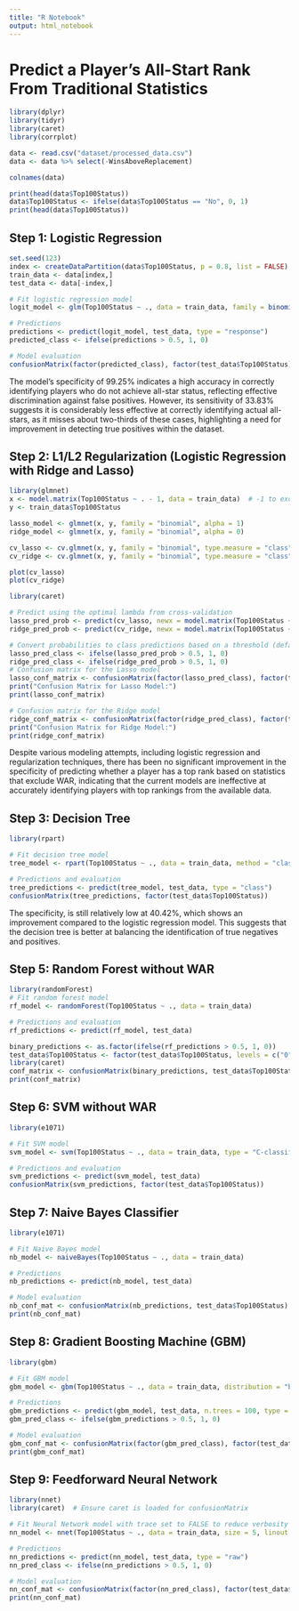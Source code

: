 ```yaml
---
title: "R Notebook"
output: html_notebook
---
```



# Predict a Player's All-Start Rank From Traditional Statistics


```r
library(dplyr)
library(tidyr)
library(caret)
library(corrplot)

data <- read.csv("dataset/processed_data.csv")
data <- data %>% select(-WinsAboveReplacement)
```

```r
colnames(data)
```


```r
print(head(data$Top100Status))
data$Top100Status <- ifelse(data$Top100Status == "No", 0, 1)
print(head(data$Top100Status))
```

## Step 1: Logistic Regression

```r
set.seed(123)
index <- createDataPartition(data$Top100Status, p = 0.8, list = FALSE)
train_data <- data[index,]
test_data <- data[-index,]
```


```r
# Fit logistic regression model
logit_model <- glm(Top100Status ~ ., data = train_data, family = binomial())

# Predictions
predictions <- predict(logit_model, test_data, type = "response")
predicted_class <- ifelse(predictions > 0.5, 1, 0)

# Model evaluation
confusionMatrix(factor(predicted_class), factor(test_data$Top100Status), positive = "1") 
```

The model's specificity of 99.25% indicates a high accuracy in correctly identifying players who do not achieve all-star status, reflecting effective discrimination against false positives. However, its sensitivity of 33.83% suggests it is considerably less effective at correctly identifying actual all-stars, as it misses about two-thirds of these cases, highlighting a need for improvement in detecting true positives within the dataset.

## Step 2: L1/L2 Regularization (Logistic Regression with Ridge and Lasso)

```r
library(glmnet)
x <- model.matrix(Top100Status ~ . - 1, data = train_data)  # -1 to exclude intercept
y <- train_data$Top100Status

lasso_model <- glmnet(x, y, family = "binomial", alpha = 1)
ridge_model <- glmnet(x, y, family = "binomial", alpha = 0)

cv_lasso <- cv.glmnet(x, y, family = "binomial", type.measure = "class", alpha = 1)
cv_ridge <- cv.glmnet(x, y, family = "binomial", type.measure = "class", alpha = 0)

plot(cv_lasso)
plot(cv_ridge)

```



```r
library(caret)

# Predict using the optimal lambda from cross-validation
lasso_pred_prob <- predict(cv_lasso, newx = model.matrix(Top100Status ~ . - 1, data = test_data), s = "lambda.min", type = "response")
ridge_pred_prob <- predict(cv_ridge, newx = model.matrix(Top100Status ~ . - 1, data = test_data), s = "lambda.min", type = "response")

# Convert probabilities to class predictions based on a threshold (default is 0.5)
lasso_pred_class <- ifelse(lasso_pred_prob > 0.5, 1, 0)
ridge_pred_class <- ifelse(ridge_pred_prob > 0.5, 1, 0)
# Confusion matrix for the Lasso model
lasso_conf_matrix <- confusionMatrix(factor(lasso_pred_class), factor(test_data$Top100Status))
print("Confusion Matrix for Lasso Model:")
print(lasso_conf_matrix)

# Confusion matrix for the Ridge model
ridge_conf_matrix <- confusionMatrix(factor(ridge_pred_class), factor(test_data$Top100Status))
print("Confusion Matrix for Ridge Model:")
print(ridge_conf_matrix)

```
Despite various modeling attempts, including logistic regression and regularization techniques, there has been no significant improvement in the specificity of predicting whether a player has a top rank based on statistics that exclude WAR, indicating that the current models are ineffective at accurately identifying players with top rankings from the available data.

## Step 3: Decision Tree


```r
library(rpart)

# Fit decision tree model
tree_model <- rpart(Top100Status ~ ., data = train_data, method = "class")

# Predictions and evaluation
tree_predictions <- predict(tree_model, test_data, type = "class")
confusionMatrix(tree_predictions, factor(test_data$Top100Status))
```

The specificity, is still relatively low at 40.42%, which shows an improvement compared to the logistic regression model. This suggests that the decision tree is better at balancing the identification of true negatives and positives.

## Step 5: Random Forest without WAR


```r
library(randomForest)
# Fit random forest model
rf_model <- randomForest(Top100Status ~ ., data = train_data)

# Predictions and evaluation
rf_predictions <- predict(rf_model, test_data)

```

```r
binary_predictions <- as.factor(ifelse(rf_predictions > 0.5, 1, 0))
test_data$Top100Status <- factor(test_data$Top100Status, levels = c("0", "1"))
library(caret)
conf_matrix <- confusionMatrix(binary_predictions, test_data$Top100Status)
print(conf_matrix)

```

## Step 6: SVM without WAR

```r
library(e1071)

# Fit SVM model
svm_model <- svm(Top100Status ~ ., data = train_data, type = "C-classification", kernel = "radial")

# Predictions and evaluation
svm_predictions <- predict(svm_model, test_data)
confusionMatrix(svm_predictions, factor(test_data$Top100Status))

```

## Step 7: Naive Bayes Classifier

```r
library(e1071)

# Fit Naive Bayes model
nb_model <- naiveBayes(Top100Status ~ ., data = train_data)

# Predictions
nb_predictions <- predict(nb_model, test_data)

# Model evaluation
nb_conf_mat <- confusionMatrix(nb_predictions, test_data$Top100Status)
print(nb_conf_mat)

```

## Step 8: Gradient Boosting Machine (GBM)

```r
library(gbm)

# Fit GBM model
gbm_model <- gbm(Top100Status ~ ., data = train_data, distribution = "bernoulli", n.trees = 100, interaction.depth = 3, shrinkage = 0.1)

# Predictions
gbm_predictions <- predict(gbm_model, test_data, n.trees = 100, type = "response")
gbm_pred_class <- ifelse(gbm_predictions > 0.5, 1, 0)

# Model evaluation
gbm_conf_mat <- confusionMatrix(factor(gbm_pred_class), factor(test_data$Top100Status))
print(gbm_conf_mat)

```


## Step 9: Feedforward Neural Network

```r
library(nnet)
library(caret)  # Ensure caret is loaded for confusionMatrix

# Fit Neural Network model with trace set to FALSE to reduce verbosity
nn_model <- nnet(Top100Status ~ ., data = train_data, size = 5, linout = TRUE, decay = 5e-4, maxit = 50000, trace = FALSE)

# Predictions
nn_predictions <- predict(nn_model, test_data, type = "raw")
nn_pred_class <- ifelse(nn_predictions > 0.5, 1, 0)

# Model evaluation
nn_conf_mat <- confusionMatrix(factor(nn_pred_class), factor(test_data$Top100Status))
print(nn_conf_mat)


```



```r

```


